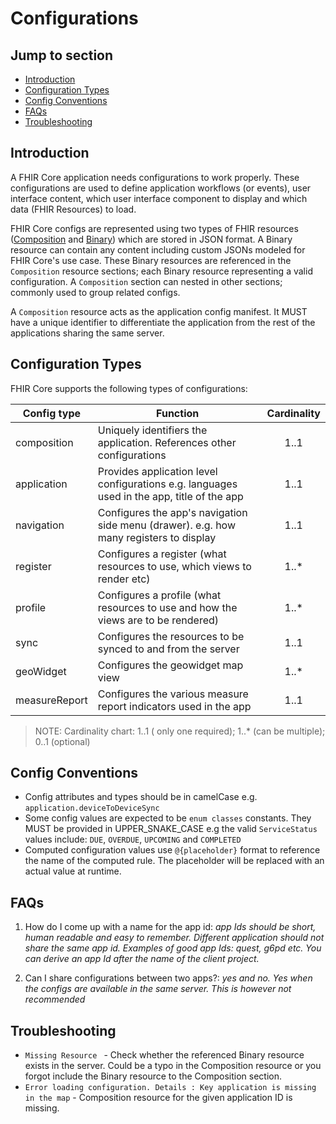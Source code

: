 # Configurations

## Jump to section
* [Introduction](#introduction)
* [Configuration Types](#configuration-types)
* [Config Conventions](#config-conventions)
* [FAQs](#faqs)
* [Troubleshooting](#troubleshooting)

## Introduction

A FHIR Core application needs configurations to work properly. These configurations are used to define application workflows (or events), user interface content, which user interface component to display and which data (FHIR Resources) to load.

FHIR Core configs are represented using two types of FHIR resources ([Composition](https://build.fhir.org/composition.html) and [Binary](https://build.fhir.org/binary.html)) which are stored in JSON format.  A Binary  resource can contain any content including custom JSONs modeled for FHIR Core's use case. These Binary resources are referenced in the `Composition` resource sections; each Binary resource representing a valid configuration. A `Composition` section can nested in other sections; commonly used to group related configs. 

A `Composition` resource acts as the application  config manifest. It MUST have a unique identifier to differentiate the application from the rest of the applications sharing the same server.


## Configuration Types

FHIR Core supports the following types of configurations:

|Config type| Function  | Cardinality |
|--|--|:--:|
|composition| Uniquely identifiers the application. References other configurations | 1..1 |
| application | Provides application level configurations e.g. languages used in the app, title of the app | 1..1 |
| navigation | Configures the app's navigation side menu (drawer). e.g. how many registers to display | 1..1|
| register | Configures a register (what resources to use, which views to render etc) | 1..* |
|profile | Configures a profile (what resources to use and how the views are to be rendered) | 1..* |
|sync | Configures the resources to be synced to and from the server | 1..1|
|geoWidget | Configures the geowidget map view | 1..* |
| measureReport | Configures the various measure report indicators used in the app | 1..1 |

>NOTE: Cardinality chart: 1..1 ( only one required); 1..* (can be multiple);  0..1 (optional)


## Config Conventions

 - Config attributes and types  should be in camelCase e.g. `application.deviceToDeviceSync`
 - Some config values are expected to be `enum classes`  constants. They MUST be provided in UPPER_SNAKE_CASE e.g the valid `ServiceStatus` values include: `DUE`, `OVERDUE`, `UPCOMING` and `COMPLETED`
 - Computed configuration values use `@{placeholder}` format to reference the name of the computed rule. The placeholder will be replaced with an actual value at runtime.

## FAQs
1. How do I come up with a name for the app id: _app Ids should be short, human readable and easy to remember. Different application should not share the same app id. Examples of good app Ids: quest, g6pd etc. You can derive an app Id after the name of the client project._

2. Can I share configurations between two apps?: _yes and no. Yes when the configs are available in the same server. This is however not recommended_

## Troubleshooting
- `Missing Resource ` - Check whether the referenced Binary resource exists in the server. Could be a typo in the Composition resource or you forgot include the Binary resource to the Composition section.
- `Error loading configuration. Details : Key application is missing in the map` - Composition resource for the given application ID is missing.